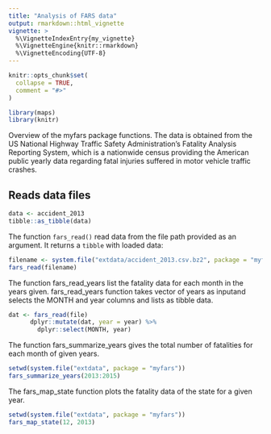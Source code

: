 ```yaml
---
title: "Analysis of FARS data"
output: rmarkdown::html_vignette
vignette: >
  %\VignetteIndexEntry{my_vignette}
  %\VignetteEngine{knitr::rmarkdown}
  %\VignetteEncoding{UTF-8}
---
```


```r
knitr::opts_chunk$set(
  collapse = TRUE,
  comment = "#>"
)
```
```r
library(maps)
library(knitr)
```
Overview of the myfars package functions. The data is obtained from the US 
National Highway Traffic Safety Administration's Fatality Analysis Reporting 
System, which is a nationwide census providing the American public yearly data regarding fatal injuries suffered in motor vehicle traffic crashes.

## Reads data files

```r
data <- accident_2013
tibble::as_tibble(data)
```

The function `fars_read()` read data from the file path provided as an argument.
It returns a `tibble` with loaded data:

```r
filename <- system.file("extdata/accident_2013.csv.bz2", package = "myfars")
fars_read(filename)
```

The function fars_read_years list the fatality data for each month in the years given. fars_read_years function takes vector of years as inputand selects the 
MONTH and year columns and lists as tibble data.

```r
dat <- fars_read(file)
      dplyr::mutate(dat, year = year) %>%
        dplyr::select(MONTH, year)
```

The function fars_summarize_years gives the total number of fatalities for each 
month of given years.

```r
setwd(system.file("extdata", package = "myfars"))
fars_summarize_years(2013:2015)
```

The fars_map_state function plots the fatality data of the state for a given 
year.

```r
setwd(system.file("extdata", package = "myfars"))
fars_map_state(12, 2013)
```
